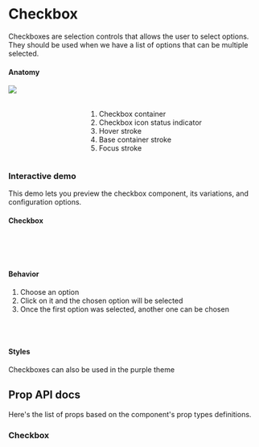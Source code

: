 

<Meta title="Components/Checkbox" />

<div class="docs-title">
  <div>
    <h1 class="docs-title__text">Checkbox</h1>
  </div>
</div>

<div class="docs-content">
  <p>Checkboxes are selection controls that allows the user to select options.
  They should be used when we have a list of options that can be multiple selected.
  </p>

<h4>Anatomy</h4>
<div class="columns">
    <div class="column">
        <img src="docs/checkbox/checkbox-anatomy.png" />
    </div>
    <div class="column">
        <br />
        <br />
        <ol>
         <li>Checkbox container</li>
         <li>Checkbox icon status indicator</li>
         <li>Hover stroke</li>
         <li>Base container stroke</li>
         <li>Focus stroke</li>
        </ol>
    </div>
</div>

### Interactive demo
  This demo lets you preview the checkbox component, its variations, and configuration options.
  <Preview>
    <Story name="InteractiveDemo">
      <Fragment>
        <CheckboxPlayground />
      </Fragment>
    </Story>
  </Preview>


#### Checkbox

<Preview>
  <Story name="Checkbox">
    <Fragment>
         <Checkbox id="checkbox-1" label="Idle" name="checkbox" defaultChecked />
         <br />
         <Checkbox id="checkbox-2" label="Indeterminate" name="checkbox" indeterminate defaultChecked />
         <br />
         <Checkbox id="checkbox-3" label="Disabled Checked" name="checkbox" checked disabled/>
        <br />
         <Checkbox id="checkbox-4" label="Disabled Idle" name="checkbox" disabled />
    </Fragment>
  </Story>
</Preview>

#### Behavior
1. Choose an option
2. Click on it and the chosen option will be selected
3. Once the first option was selected, another one can be chosen
<br />
<br />

#### Styles
Checkboxes can also be used in the purple theme
<Preview>
  <Story name="Styles">
  <Fragment>
    <Checkbox className='lab-checkbox--purple' id="checkbox-5" label="Idle" name="checkbox2" />
    <br />
    <Checkbox className='lab-checkbox--purple' id="checkbox-6" label="Indeterminate" name="checkbox2" indeterminate />
  </Fragment>
  </Story>
</Preview>

## Prop API docs

  Here's the list of props based on the component's prop types definitions.
  ### Checkbox
  <Props of={Checkbox} />

</div>
